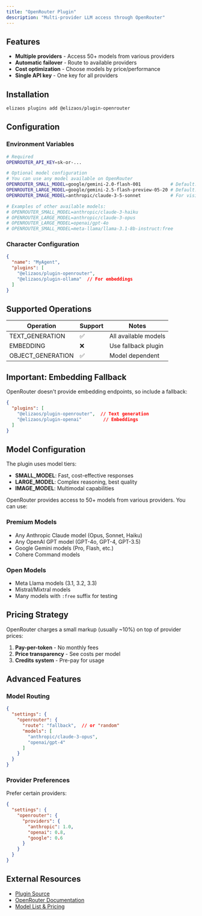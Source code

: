 ```yaml
---
title: "OpenRouter Plugin"
description: "Multi-provider LLM access through OpenRouter"
---
```


## Features

- **Multiple providers** - Access 50+ models from various providers
- **Automatic failover** - Route to available providers
- **Cost optimization** - Choose models by price/performance
- **Single API key** - One key for all providers

## Installation

```bash
elizaos plugins add @elizaos/plugin-openrouter
```

## Configuration

### Environment Variables

```bash
# Required
OPENROUTER_API_KEY=sk-or-...

# Optional model configuration
# You can use any model available on OpenRouter
OPENROUTER_SMALL_MODEL=google/gemini-2.0-flash-001           # Default: google/gemini-2.0-flash-001
OPENROUTER_LARGE_MODEL=google/gemini-2.5-flash-preview-05-20 # Default: google/gemini-2.5-flash-preview-05-20
OPENROUTER_IMAGE_MODEL=anthropic/claude-3-5-sonnet           # For vision tasks

# Examples of other available models:
# OPENROUTER_SMALL_MODEL=anthropic/claude-3-haiku
# OPENROUTER_LARGE_MODEL=anthropic/claude-3-opus
# OPENROUTER_LARGE_MODEL=openai/gpt-4o
# OPENROUTER_SMALL_MODEL=meta-llama/llama-3.1-8b-instruct:free
```

### Character Configuration

```json
{
  "name": "MyAgent",
  "plugins": [
    "@elizaos/plugin-openrouter",
    "@elizaos/plugin-ollama"  // For embeddings
  ]
}
```

## Supported Operations

| Operation | Support | Notes |
|-----------|---------|-------|
| TEXT_GENERATION | ✅ | All available models |
| EMBEDDING | ❌ | Use fallback plugin |
| OBJECT_GENERATION | ✅ | Model dependent |

## Important: Embedding Fallback

OpenRouter doesn't provide embedding endpoints, so include a fallback:

```json
{
  "plugins": [
    "@elizaos/plugin-openrouter",  // Text generation
    "@elizaos/plugin-openai"        // Embeddings
  ]
}
```

## Model Configuration

The plugin uses model tiers:

- **SMALL_MODEL**: Fast, cost-effective responses
- **LARGE_MODEL**: Complex reasoning, best quality
- **IMAGE_MODEL**: Multimodal capabilities

OpenRouter provides access to 50+ models from various providers. You can use:

### Premium Models
- Any Anthropic Claude model (Opus, Sonnet, Haiku)
- Any OpenAI GPT model (GPT-4o, GPT-4, GPT-3.5)
- Google Gemini models (Pro, Flash, etc.)
- Cohere Command models

### Open Models
- Meta Llama models (3.1, 3.2, 3.3)
- Mistral/Mixtral models
- Many models with `:free` suffix for testing

## Pricing Strategy

OpenRouter charges a small markup (usually ~10%) on top of provider prices:

1. **Pay-per-token** - No monthly fees
2. **Price transparency** - See costs per model
3. **Credits system** - Pre-pay for usage

## Advanced Features

### Model Routing

```json
{
  "settings": {
    "openrouter": {
      "route": "fallback",  // or "random"
      "models": [
        "anthropic/claude-3-opus",
        "openai/gpt-4"
      ]
    }
  }
}
```

### Provider Preferences

Prefer certain providers:

```json
{
  "settings": {
    "openrouter": {
      "providers": {
        "anthropic": 1.0,
        "openai": 0.8,
        "google": 0.6
      }
    }
  }
}
```

## External Resources

- [Plugin Source](https://github.com/elizaos/eliza/tree/main/packages/plugin-openrouter)
- [OpenRouter Documentation](https://openrouter.ai/docs)
- [Model List & Pricing](https://openrouter.ai/models)
